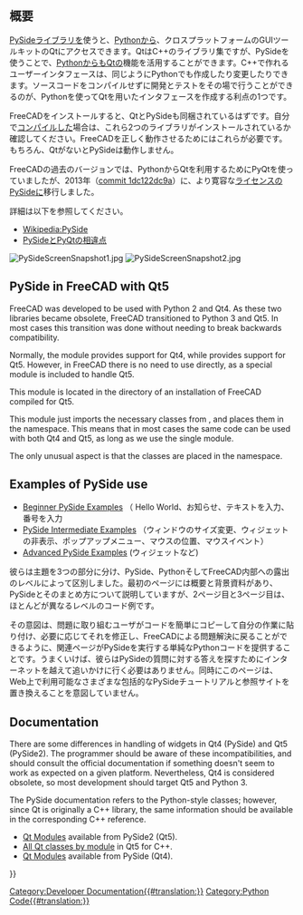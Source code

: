 <languages/>

{{Docnav/ja
|[[Pivy/ja|Pivy]]
|[[Interface_creation/ja|ユーザーインタフェースの作成]]
}}

{{TOCright}}

<span id="Introduction"></span>
== 概要 ==

[[PySide/ja|PySide]]ライブラリを使うと、[[Python/ja|Python]]から、クロスプラットフォームのGUIツールキットのQtにアクセスできます。QtはC++のライブラリ集ですが、PySideを使うことで、[[Python/ja|Python]]からもQtの機能を活用することができます。C++で作れるユーザーインタフェースは、同じようにPythonでも作成したり変更したりできます。ソースコードをコンパイルせずに開発とテストをその場で行うことができるのが、Pythonを使ってQtを用いたインタフェースを作成する利点の1つです。

FreeCADをインストールすると、QtとPySideも同梱されているはずです。自分で[[Compiling/ja|コンパイル]]した場合は、これら2つのライブラリがインストールされているか確認してください。FreeCADを正しく動作させるためにはこれらが必要です。もちろん、QtがないとPySideは動作しません。

FreeCADの過去のバージョンでは、PythonからQtを利用するためにPyQtを使っていましたが、2013年（[https://github.com/FreeCAD/FreeCAD/commit/1dc122dc9a commit 1dc122dc9a]）に、より寛容な[[License/ja|ライセンス]]のPySideに移行しました。

詳細は以下を参照してください。
* [https://ja.wikipedia.org/wiki/PySide Wikipedia:PySide]
* [https://wiki.qt.io/Differences_Between_PySide_and_PyQt PySideとPyQtの相違点]

[[File:PySideScreenSnapshot1.jpg]] [[File:PySideScreenSnapshot2.jpg]]
{{Caption|PySideを使って作成したユーザーインタフェースの例。左：単純なダイアログの例。右：グラフを含む複雑なダイアログの例。}}

==PySide in FreeCAD with Qt5==

FreeCAD was developed to be used with Python 2 and Qt4. As these two libraries became obsolete, FreeCAD transitioned to Python 3 and Qt5. In most cases this transition was done without needing to break backwards compatibility.

Normally, the {{incode|PySide}} module provides support for Qt4, while {{incode|PySide2}} provides support for Qt5. However, in FreeCAD there is no need to use {{incode|PySide2}} directly, as a special {{incode|PySide}} module is included to handle Qt5.

This {{incode|PySide}} module is located in the {{incode|Ext/}} directory of an installation of FreeCAD compiled for Qt5.
{{Code|code=
/usr/share/freecad/Ext/PySide
}}

This module just imports the necessary classes from {{incode|PySide2}}, and places them in the {{incode|PySide}} namespace. This means that in most cases the same code can be used with both Qt4 and Qt5, as long as we use the single {{incode|PySide}} module.
{{Code|code=
PySide2.QtCore -> PySide.QtCore
PySide2.QtGui -> PySide.QtGui
PySide2.QtSvg -> PySide.QtSvg
PySide2.QtUiTools -> PySide.QtUiTools
}}

The only unusual aspect is that the {{incode|PySide2.QtWidgets}} classes are placed in the {{incode|PySide.QtGui}} namespace.
{{Code|code=
PySide2.QtWidgets.QCheckBox -> PySide.QtGui.QCheckBox
}}
{{Top}}
==Examples of PySide use==

<div class="mw-translate-fuzzy">
* [[PySide_Beginner_Examples|Beginner PySide Examples]] （ Hello World、お知らせ、テキストを入力、番号を入力 
* [[PySide_Intermediate_Examples|PySide Intermediate Examples]] （ウィンドウのサイズ変更、ウィジェットの非表示、ポップアップメニュー、マウスの位置、マウスイベント）
* [[PySide_Advanced_Examples|Advanced PySide Examples]] (ウィジェットなど)
</div>

<div class="mw-translate-fuzzy">
彼らは主題を3つの部分に分け、PySide、PythonそしてFreeCAD内部への露出のレベルによって区別しました。最初のページには概要と背景資料があり、PySideとそのまとめ方について説明していますが、2ページ目と3ページ目は、ほとんどが異なるレベルのコード例です。
</div>

<div class="mw-translate-fuzzy">
その意図は、問題に取り組むユーザがコードを簡単にコピーして自分の作業に貼り付け、必要に応じてそれを修正し、FreeCADによる問題解決に戻ることができるように、関連ページがPySideを実行する単純なPythonコードを提供することです。うまくいけば、彼らはPySideの質問に対する答えを探すためにインターネットを越えて追いかけに行く必要はありません。同時にこのページは、Web上で利用可能なさまざまな包括的なPySideチュートリアルと参照サイトを置き換えることを意図していません。
</div>
{{Top}}
==Documentation==

There are some differences in handling of widgets in Qt4 (PySide) and Qt5 (PySide2). The programmer should be aware of these incompatibilities, and should consult the official documentation if something doesn't seem to work as expected on a given platform. Nevertheless, Qt4 is considered obsolete, so most development should target Qt5 and Python 3.

The PySide documentation refers to the Python-style classes; however, since Qt is originally a C++ library, the same information should be available in the corresponding C++ reference.
* [https://doc.qt.io/qtforpython/modules.html Qt Modules] available from PySide2 (Qt5).
* [https://doc.qt.io/qt-5/modules-cpp.html All Qt classes by module] in Qt5 for C++.
* [https://deptinfo-ensip.univ-poitiers.fr/ENS/pyside-docs/index.html Qt Modules] available from PySide (Qt4).
{{Top}}

{{Docnav/ja
|[[Pivy/ja|Pivy]]
|[[Interface_creation/ja|ユーザーインタフェースの作成]]
}}

{{Powerdocnavi{{#translation:}}}}
[[Category:Developer Documentation{{#translation:}}]]
[[Category:Python Code{{#translation:}}]]